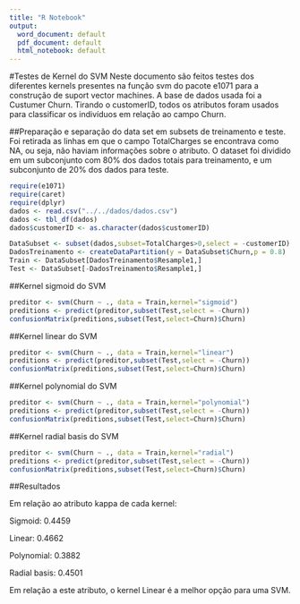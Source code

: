 ```yaml
---
title: "R Notebook"
output:
  word_document: default
  pdf_document: default
  html_notebook: default
---
```

#Testes de Kernel do SVM
Neste documento são feitos testes dos diferentes kernels presentes na função svm do pacote e1071 para a construção de suport vector machines. A base de dados usada foi a Custumer Churn. Tirando o customerID, todos os atributos foram usados para classificar os indivíduos em relação ao campo Churn.

##Preparação e separação do data set em subsets de treinamento e teste.
Foi retirada as linhas em que o campo TotalCharges se encontrava como NA, ou seja, não haviam informações sobre o atributo. O dataset foi dividido em um subconjunto com 80% dos dados totais para treinamento, e um subconjunto de 20% dos dados para teste. 
```r
require(e1071)
require(caret)
require(dplyr)
dados <- read.csv("../../dados/dados.csv")
dados <- tbl_df(dados)
dados$customerID <- as.character(dados$customerID)

DataSubset <- subset(dados,subset=TotalCharges>0,select = -customerID)
DadosTreinamento <- createDataPartition(y = DataSubset$Churn,p = 0.8)
Train <- DataSubset[DadosTreinamento$Resample1,]
Test <- DataSubset[-DadosTreinamento$Resample1,]
```
##Kernel sigmoid do SVM

```r

preditor <- svm(Churn ~ ., data = Train,kernel="sigmoid")
preditions <- predict(preditor,subset(Test,select = -Churn))
confusionMatrix(preditions,subset(Test,select=Churn)$Churn)
```
##Kernel linear do SVM

```r

preditor <- svm(Churn ~ ., data = Train,kernel="linear")
preditions <- predict(preditor,subset(Test,select = -Churn))
confusionMatrix(preditions,subset(Test,select=Churn)$Churn)
```
##Kernel polynomial do SVM

```r

preditor <- svm(Churn ~ ., data = Train,kernel="polynomial")
preditions <- predict(preditor,subset(Test,select = -Churn))
confusionMatrix(preditions,subset(Test,select=Churn)$Churn)
```
##Kernel radial basis do SVM

```r

preditor <- svm(Churn ~ ., data = Train,kernel="radial")
preditions <- predict(preditor,subset(Test,select = -Churn))
confusionMatrix(preditions,subset(Test,select=Churn)$Churn)
```

##Resultados

Em relação ao atributo kappa de cada kernel:

Sigmoid: 0.4459

Linear: 0.4662

Polynomial: 0.3882

Radial basis: 0.4501

Em relação a este atributo, o kernel Linear é a melhor opção para uma SVM.

